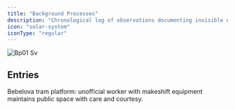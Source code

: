 ```yaml
---
title: "Background Processes"
description: "Chronological log of observations documenting invisible operations, inheritance patterns, and legacy system behaviours."
icon: "solar-system"
iconType: "regular"
---
```


![Bp01 Sv](/images/bp01.svg)

## Entries

<Columns cols={2}>
  <Card title="maintenance-protocol-20251004" icon="solar-system" iconType="regular" href="/bp-01/maintenance-protocol-20251004" img="/images/new-header.svg" cta="View">
    Bebelova tram platform: unofficial worker with makeshift equipment maintains public space with care and courtesy.
  </Card>
</Columns>

## 